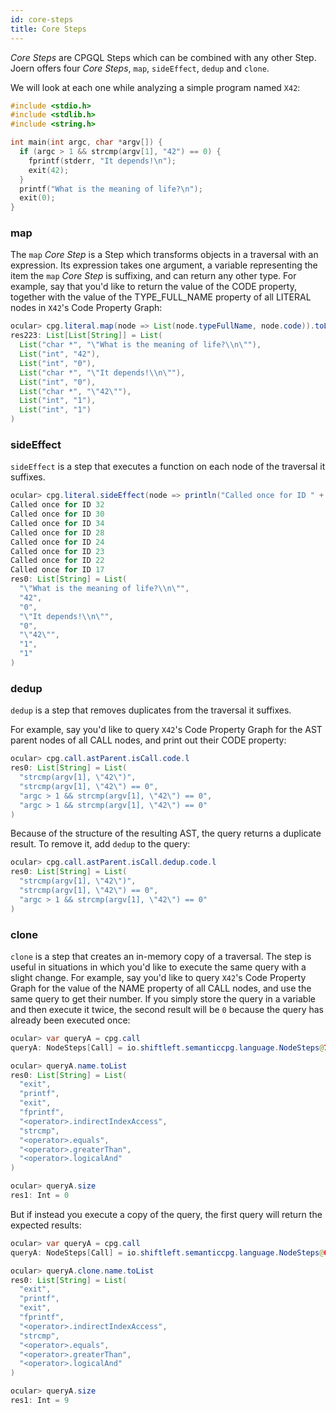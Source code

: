 ```yaml
---
id: core-steps
title: Core Steps
---
```


_Core Steps_ are CPGQL Steps which can be combined with any other Step.
Joern offers four _Core Steps_, `map`, `sideEffect`, `dedup` and `clone`.

We will look at each one while analyzing a simple program named `X42`:

```c
#include <stdio.h>
#include <stdlib.h>
#include <string.h>

int main(int argc, char *argv[]) {
  if (argc > 1 && strcmp(argv[1], "42") == 0) {
    fprintf(stderr, "It depends!\n");
    exit(42);
  }
  printf("What is the meaning of life?\n");
  exit(0);
}
```

### map

The `map` _Core Step_ is a Step which transforms objects in a traversal with an expression. Its expression takes one argument, a variable representing the item the `map` _Core Step_ is suffixing, and can return any other type.
For example, say that you'd like to return the value of the CODE property, together with the value of the TYPE_FULL_NAME property of all LITERAL nodes in `X42`'s Code Property Graph:

```java
ocular> cpg.literal.map(node => List(node.typeFullName, node.code)).toList
res223: List[List[String]] = List(
  List("char *", "\"What is the meaning of life?\\n\""),
  List("int", "42"),
  List("int", "0"),
  List("char *", "\"It depends!\\n\""),
  List("int", "0"),
  List("char *", "\"42\""),
  List("int", "1"),
  List("int", "1")
)
```

### sideEffect

`sideEffect` is a step that executes a function on each node of the traversal it suffixes.

```java
ocular> cpg.literal.sideEffect(node => println("Called once for ID " + node.id.toString())).code.l 
Called once for ID 32
Called once for ID 30
Called once for ID 34
Called once for ID 28
Called once for ID 24
Called once for ID 23
Called once for ID 22
Called once for ID 17
res0: List[String] = List(
  "\"What is the meaning of life?\\n\"",
  "42",
  "0",
  "\"It depends!\\n\"",
  "0",
  "\"42\"",
  "1",
  "1"
)
```

### dedup

`dedup` is a step that removes duplicates from the traversal it suffixes.

For example, say you'd like to query `X42`'s Code Property Graph for the AST parent nodes of all CALL nodes, and print out their CODE property:
```java
ocular> cpg.call.astParent.isCall.code.l 
res0: List[String] = List(
  "strcmp(argv[1], \"42\")",
  "strcmp(argv[1], \"42\") == 0",
  "argc > 1 && strcmp(argv[1], \"42\") == 0",
  "argc > 1 && strcmp(argv[1], \"42\") == 0"
)
```
Because of the structure of the resulting AST, the query returns a duplicate result. To remove it, add `dedup` to the query:

```java
ocular> cpg.call.astParent.isCall.dedup.code.l 
res0: List[String] = List(
  "strcmp(argv[1], \"42\")",
  "strcmp(argv[1], \"42\") == 0",
  "argc > 1 && strcmp(argv[1], \"42\") == 0"
)
```

### clone

`clone` is a step that creates an in-memory copy of a traversal. The step is useful in situations in which you'd like to execute the same query with a slight change.
For example, say you'd like to query `X42`'s Code Property Graph for the value of the NAME property of all CALL nodes, and use the same query to get their number. If you simply store the query in a variable and then execute it twice, the second result will be `0` because the query has already been executed once:

```java
ocular> var queryA = cpg.call 
queryA: NodeSteps[Call] = io.shiftleft.semanticcpg.language.NodeSteps@7a71be09

ocular> queryA.name.toList 
res0: List[String] = List(
  "exit",
  "printf",
  "exit",
  "fprintf",
  "<operator>.indirectIndexAccess",
  "strcmp",
  "<operator>.equals",
  "<operator>.greaterThan",
  "<operator>.logicalAnd"
)

ocular> queryA.size 
res1: Int = 0
```

But if instead you execute a copy of the query, the first query will return the expected results:

```java
ocular> var queryA = cpg.call 
queryA: NodeSteps[Call] = io.shiftleft.semanticcpg.language.NodeSteps@625955bb

ocular> queryA.clone.name.toList 
res0: List[String] = List(
  "exit",
  "printf",
  "exit",
  "fprintf",
  "<operator>.indirectIndexAccess",
  "strcmp",
  "<operator>.equals",
  "<operator>.greaterThan",
  "<operator>.logicalAnd"
)

ocular> queryA.size 
res1: Int = 9
```

